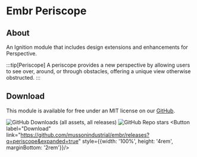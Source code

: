 # Embr Periscope

## About

An Ignition module that includes design extensions and enhancements for Perspective.

:::tip[Periscope]
A periscope provides a new perspective by allowing users to see over, around, or through obstacles, offering a unique view otherwise obstructed.
:::

## Download

This module is available for free under an MIT license on our [GitHub].

![GitHub Downloads (all assets, all releases)](https://img.shields.io/github/downloads/mussonindustrial/embr/total)
![GitHub Repo stars](https://img.shields.io/github/stars/mussonindustrial/embr)
<Button label="Download" link="https://github.com/mussonindustrial/embr/releases?q=periscope&expanded=true" style={{width: '100%', height: '4rem', marginBottom: '2rem'}}/>

<DocCardList />


[GitHub]: https://github.com/mussonindustrial/embr/tree/main/modules/periscope